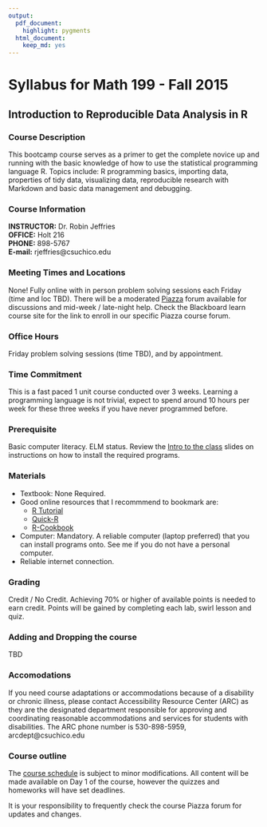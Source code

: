 ```yaml
---
output:
  pdf_document:
    highlight: pygments
  html_document:
    keep_md: yes
---
```


# Syllabus for Math 199 - Fall 2015 
## Introduction to Reproducible Data Analysis in R


### Course Description
This bootcamp course serves as a primer to get the complete novice up and running with the basic knowledge of how to use the statistical programming language R. Topics include: R programming basics, importing data, properties of tidy data, visualizing data, reproducible research with Markdown and basic data management and debugging. 

### Course Information
**INSTRUCTOR:** Dr. Robin Jeffries  
**OFFICE:** Holt 216  
**PHONE:** 898-5767  
**E-mail:** rjeffries@csuchico.edu  

### Meeting Times and Locations 
None!
Fully online with in person problem solving sessions each Friday (time and loc TBD). There will be a moderated [Piazza](https://piazza.com/account/login) forum available for discussions and mid-week / late-night help. Check the Blackboard learn course site for the link to enroll in our specific Piazza course forum. 

### Office Hours 
Friday problem solving sessions (time TBD), and by appointment. 

### Time Commitment
This is a fast paced 1 unit course conducted over 3 weeks. Learning a programming language is not trivial, expect to spend around 10 hours per week for these three weeks if you have never programmed before. 

### Prerequisite
Basic computer literacy. ELM status. 
Review the [Intro to the class](/lecture_notes/0_1_-_Intro_to_the_class.pdf) slides on instructions on how to install the required programs. 

### Materials

* Textbook: None Required. 
* Good online resources that I recommmend to bookmark are: 
    - [R Tutorial](http://www.r-tutor.com/r-introduction)
    - [Quick-R](http://www.statmethods.net/index.html)
    - [R-Cookbook](http://www.cookbook-r.com/)
* Computer: Mandatory. A reliable computer (laptop preferred) that you can install programs onto. See me if you do not have a personal computer. 
* Reliable internet connection.

### Grading
Credit / No Credit. Achieving 70% or higher of available points is needed to earn credit. Points will be gained by completing each lab, swirl lesson and quiz.  
  
### Adding and Dropping the course
TBD

### Accomodations
If you need course adaptations or accommodations because of a disability or chronic illness, please contact Accessibility Resource Center (ARC) as they are the designated department responsible for approving and coordinating reasonable accommodations and services for students with disabilities. The ARC phone number is 530-898-5959, arcdept@csuchico.edu

### Course outline
The [course schedule](http://norcalbiostat.github.io/R-Bootcamp/Schedule.html) is subject to minor modifications. All content will be made available on Day 1 of the course, however the quizzes and homeworks will have set deadlines. 

It is your responsibility to frequently check the course Piazza forum for updates and changes. 



